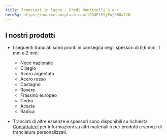 ```yaml
---
title: Tranciati in legno - Eredi Monticelli S.n.c
heroBg: https://source.unsplash.com/lQQ4FtSYjEo/900x220
---
```

## I nostri prodotti

- I seguenti tranciati sono pronti in consegna negli spessori di 0,6 mm, 1 mm e 2 mm:

  - Noce nazionale
  - Ciliegio
  - Acero argentato
  - Acero rosso
  - Castagno
  - Rovere
  - Frassino europeo
  - Cedro
  - Acacia
  - Radica

- Tranciati di altre essenze e spessori sono disponibili su richiesta. [Contattateci](/it/contatti) per informazioni su altri materiali o per prodotti e servizi di tranciatura personalizzati.